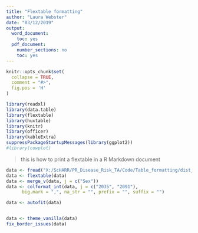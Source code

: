 ```yaml
---
title: "Flextable formatting"
author: "Laura Webster"
date: "03/12/2019"
output:
  word_document:
    toc: yes
  pdf_document:
    number_sections: no
    toc: yes
---
```


```r
knitr::opts_chunk$set(
  collapse = TRUE,
  comment = "#>",
  fig.pos = 'H'
)

library(readxl)
library(data.table)
library(flextable)
library(huxtable)
library(knitr)
library(officer)
library(kableExtra)
suppressPackageStartupMessages(library(ggplot2))
#library(cowplot)


```

> this is how to print a flextable in a R Markdown document
    

```r
data <- fread("X:/ScHARR/PR_Disease_Risk_TA/Code/Table_formatting/dist_effects_yll.csv", header = TRUE)
data <- flextable(data)
data <- merge_v(data, j = c("Sex"))
data <- colformat_int(data, j = c("2035", "2091"),
      big.mark = ",", na_str = "", prefix = "", suffix = "")

data <- autofit(data)


data <- theme_vanilla(data)
fix_border_issues(data)

```













